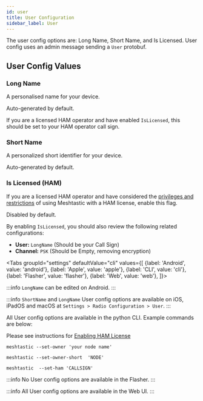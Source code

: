```yaml
---
id: user
title: User Configuration
sidebar_label: User
---
```



The user config options are: Long Name, Short Name, and Is Licensed. User config uses an admin message sending a `User` protobuf.

## User Config Values

### Long Name

A personalised name for your device.

Auto-generated by default.

If you are a licensed HAM operator and have enabled `IsLicensed`, this should be set to your HAM operator call sign.

### Short Name

A personalized short identifier for your device.

Auto-generated by default.

### Is Licensed (HAM)

If you are a licensed HAM operator and have considered the [privileges and restrictions](/docs/faq/#what-is-the-benefit-of-using-my-ham-license-with-meshtastic) of using Meshtastic with a HAM license, enable this flag.

Disabled by default.

By enabling `IsLicensed`, you should also review the following related configurations:

- **User:** `LongName` (Should be your Call Sign)
- **Channel:** `PSK` (Should be Empty, removing encryption)

<Tabs
groupId="settings"
defaultValue="cli"
values={[
{label: 'Android', value: 'android'},
{label: 'Apple', value: 'apple'},
{label: 'CLI', value: 'cli'},
{label: 'Flasher', value: 'flasher'},
{label: 'Web', value: 'web'},
]}>

<TabItem value="android">

:::info
`LongName` can be edited on Android.
:::

</TabItem>

<TabItem value="apple">

:::info
`ShortName` and `LongName` User config options are available on iOS, iPadOS and macOS at `Settings > Radio Configuration > User`.
:::

</TabItem>

<TabItem value="cli">

All User config options are available in the python CLI. Example commands are below:

Please see instructions for [Enabling HAM License](/docs/software/python/cli/usage#ham-radio-support)

```shell title="Set the LongName Value"
meshtastic --set-owner 'your node name'
```

```shell title="Set the ShortName Value"
meshtastic --set-owner-short  'NODE'
```

```shell title="Enable Ham Mode, set name to license, disable encryption"
meshtastic  --set-ham 'CALLSIGN'
```


</TabItem>

<TabItem value="flasher">

:::info
No User config options are available in the Flasher.
:::

</TabItem>

<TabItem value="web">

:::info
All User config options are available in the Web UI.
:::

</TabItem>
</Tabs>